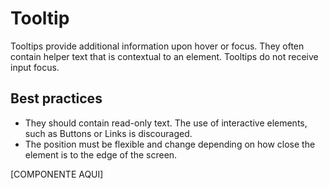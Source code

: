 # Tooltip

Tooltips provide additional information upon hover or focus. They often contain helper text that is contextual to an element. Tooltips do not receive input focus.

## Best practices

- They should contain read-only text. The use of interactive elements, such as Buttons or Links is discouraged.
- The position must be flexible and change depending on how close the element is to the edge of the screen.

[COMPONENTE AQUI]
